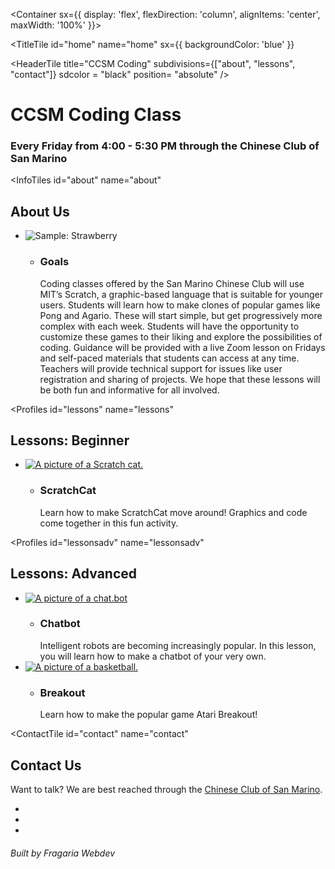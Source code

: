 
<Container sx={{
    display: 'flex',
    flexDirection: 'column',
    alignItems: 'center',
    maxWidth: '100%'
}}>

<TitleTile 
  id="home"
  name="home"
  sx={{
      backgroundColor: 'blue'
  }}
>

<HeaderTile 
  title="CCSM Coding" 
  subdivisions={["about", "lessons", "contact"]}
  sdcolor = "black"
  position= "absolute"
/>

# CCSM Coding Class

### Every Friday from 4:00 - 5:30 PM through the Chinese Club of San Marino

</TitleTile>

<InfoTiles
  id="about"
  name="about"
>

## About Us
- ![Sample: Strawberry](/kidcode.jpg)
  - ### Goals
    Coding classes offered by the San Marino Chinese Club will use MIT’s Scratch, a graphic-based language that is suitable for younger users. Students will learn how to make clones of popular games like Pong and Agario. These will start simple, but get progressively more complex with each week. Students will have the opportunity to customize these games to their liking and explore the possibilities of coding. Guidance will be provided with a live Zoom lesson on Fridays and self-paced materials that students can access at any time. Teachers will provide technical support for issues like user registration and sharing of projects. We hope that these lessons will be both fun and informative for all involved.

</InfoTiles>

<Profiles
  id="lessons"
  name="lessons"
>

## Lessons: Beginner

- [![A picture of a Scratch cat.](/scratchcat.png)](/lessons/catmove)  
  - ### ScratchCat
    Learn how to make ScratchCat move around! Graphics and code come together in this fun activity.

</Profiles>

<Profiles
  id="lessonsadv"
  name="lessonsadv"
>

## Lessons: Advanced

- [![A picture of a chat.bot](/robot.png)](/lessons/chatbot)
  - ### Chatbot
    Intelligent robots are becoming increasingly popular. In this lesson, you will learn how to make a chatbot of your very own.
- [![A picture of a basketball.](/basketball.png)](/lessons/breakout)  
  - ### Breakout
    Learn how to make the popular game Atari Breakout!

</Profiles>

<ContactTile
  id="contact"
  name="contact"
>

## Contact Us

Want to talk? We are best reached through the [Chinese Club of San Marino](http://www.ccsm.org/).

- <a><FaInstagram/></a>
- <a><FaFacebook/></a>
- <a><FiMail/></a>

###### Built by Fragaria Webdev

</ContactTile>

</Container>
